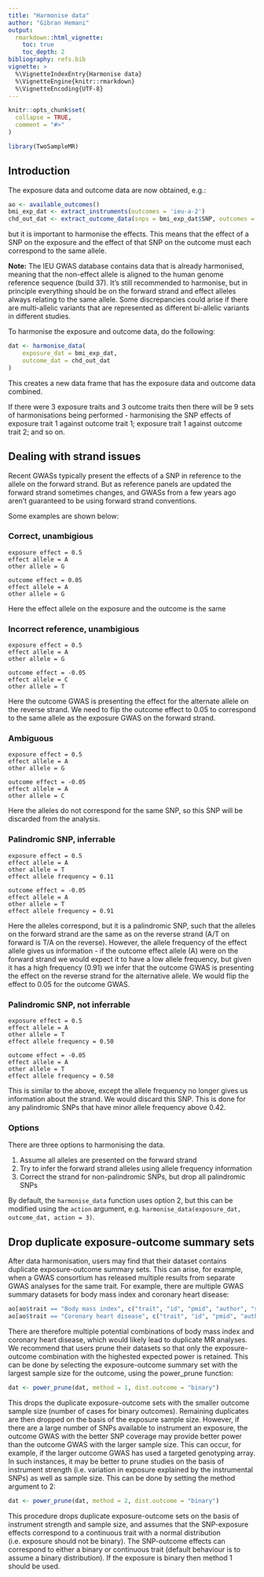 ```yaml
---
title: "Harmonise data"
author: "Gibran Hemani"
output:
  rmarkdown::html_vignette:
    toc: true
    toc_depth: 2
bibliography: refs.bib
vignette: >
  %\VignetteIndexEntry{Harmonise data}
  %\VignetteEngine{knitr::rmarkdown}
  %\VignetteEncoding{UTF-8}
---
```


```r
knitr::opts_chunk$set(
  collapse = TRUE,
  comment = "#>"
)
```

```r
library(TwoSampleMR)
```

## Introduction

The exposure data and outcome data are now obtained, e.g.:

```r
ao <- available_outcomes()
bmi_exp_dat <- extract_instruments(outcomes = 'ieu-a-2')
chd_out_dat <- extract_outcome_data(snps = bmi_exp_dat$SNP, outcomes = 'ieu-a-7')
```

but it is important to harmonise the effects. This means that the effect of a SNP on the exposure and the effect of that SNP on the outcome must each correspond to the same allele. 

**Note:** The IEU GWAS database contains data that is already harmonised, meaning that the non-effect allele is aligned to the human genome reference sequence (build 37). It's still recommended to harmonise, but in principle everything should be on the forward strand and effect alleles always relating to the same allele. Some discrepancies could arise if there are multi-allelic variants that are represented as different bi-allelic variants in different studies.

To harmonise the exposure and outcome data, do the following:

```r
dat <- harmonise_data(
	exposure_dat = bmi_exp_dat, 
	outcome_dat = chd_out_dat
)
```

This creates a new data frame that has the exposure data and outcome data combined. 

If there were 3 exposure traits and 3 outcome traits then there will be 9 sets of harmonisations being performed - harmonising the SNP effects of exposure trait 1 against outcome trait 1; exposure trait 1 against outcome trait 2; and so on.

## Dealing with strand issues

Recent GWASs typically present the effects of a SNP in reference to the allele on the forward strand. But as reference panels are updated the forward strand sometimes changes, and GWASs from a few years ago aren't guaranteed to be using forward strand conventions.

Some examples are shown below:

### Correct, unambigious

```
exposure effect = 0.5
effect allele = A
other allele = G

outcome effect = 0.05
effect allele = A
other allele = G
```

Here the effect allele on the exposure and the outcome is the same

### Incorrect reference, unambigious

```
exposure effect = 0.5
effect allele = A
other allele = G

outcome effect = -0.05
effect allele = C
other allele = T
```

Here the outcome GWAS is presenting the effect for the alternate allele on the reverse strand. We need to flip the outcome effect to 0.05 to correspond to the same allele as the exposure GWAS on the forward strand.

### Ambiguous

```
exposure effect = 0.5
effect allele = A
other allele = G

outcome effect = -0.05
effect allele = A
other allele = C
```

Here the alleles do not correspond for the same SNP, so this SNP will be discarded from the analysis.

### Palindromic SNP, inferrable

```
exposure effect = 0.5
effect allele = A
other allele = T
effect allele frequency = 0.11

outcome effect = -0.05
effect allele = A
other allele = T
effect allele frequency = 0.91
```

Here the alleles correspond, but it is a palindromic SNP, such that the alleles on the forward strand are the same as on the reverse strand (A/T on forward is T/A on the reverse). However, the allele frequency of the effect allele gives us information - if the outcome effect allele (A) were on the forward strand we would expect it to have a low allele frequency, but given it has a high frequency (0.91) we infer that the outcome GWAS is presenting the effect on the reverse strand for the alternative allele. We would flip the effect to 0.05 for the outcome GWAS.

### Palindromic SNP, not inferrable

```
exposure effect = 0.5
effect allele = A
other allele = T
effect allele frequency = 0.50

outcome effect = -0.05
effect allele = A
other allele = T
effect allele frequency = 0.50
```

This is similar to the above, except the allele frequency no longer gives us information about the strand. We would discard this SNP. This is done for any palindromic SNPs that have minor allele frequency above 0.42.

### Options

There are three options to harmonising the data. 

1. Assume all alleles are presented on the forward strand
2. Try to infer the forward strand alleles using allele frequency information
3. Correct the strand for non-palindromic SNPs, but drop all palindromic SNPs

By default, the `harmonise_data` function uses option 2, but this can be modified using the `action` argument, e.g. `harmonise_data(exposure_dat, outcome_dat, action = 3)`.

## Drop duplicate exposure-outcome summary sets

After data harmonisation, users may find that their dataset contains duplicate exposure-outcome summary sets. This can arise, for example, when a GWAS consortium has released multiple results from separate GWAS analyses for the same trait. For example, there are multiple GWAS summary datasets for body mass index and coronary heart disease:

```r
ao[ao$trait == "Body mass index", c("trait", "id", "pmid", "author", "sample_size", "nsnp")]
ao[ao$trait == "Coronary heart disease", c("trait", "id", "pmid", "author", "ncase", "ncontrol", "nsnp")]
```

There are therefore multiple potential combinations of body mass index and coronary heart disease, which would likely lead to duplicate MR analyses. We recommend that users prune their datasets so that only the exposure-outcome combination with the highested expected power is retained. This can be done by selecting the exposure-outcome summary set with the largest sample size for the outcome, using the power_prune function:

```r
dat <- power_prune(dat, method = 1, dist.outcome = "binary")
```

This drops the duplicate exposure-outcome sets with the smaller outcome sample size (number of cases for binary outcomes). Remaining duplicates are then dropped on the basis of the exposure sample size. However, if there are a large number of SNPs available to instrument an exposure, the outcome GWAS with the better SNP coverage may provide better power than the outcome GWAS with the larger sample size. This can occur, for example, if the larger outcome GWAS has used a targeted genotyping array. In such instances, it may be better to prune studies on the basis of instrument strength (i.e. variation in exposure explained by the instrumental SNPs) as well as sample size. This can be done by setting the method argument to 2: 

```r
dat <- power_prune(dat, method = 2, dist.outcome = "binary")
```

This procedure drops duplicate exposure-outcome sets on the basis of instrument strength and sample size, and assumes that the SNP-exposure effects correspond to a continuous trait with a normal distribution (i.e. exposure should not be binary). The SNP-outcome effects can correspond to either a binary or continuous trait (default behaviour is to assume a binary distribution). If the exposure is binary then method 1 should be used. 
